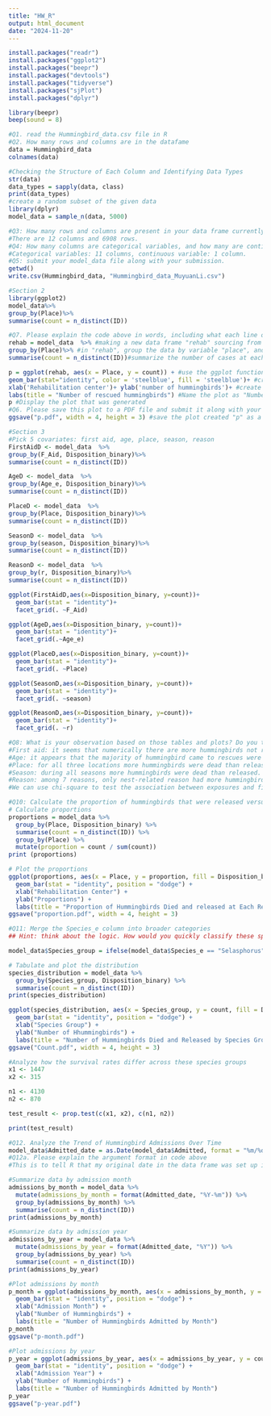 ```yaml
---
title: "HW_R"
output: html_document
date: "2024-11-20"
---
```


```r
install.packages("readr")
install.packages("ggplot2")
install.packages("beepr")
install.packages("devtools")
install.packages("tidyverse")
install.packages("sjPlot")
install.packages("dplyr")
```

```r
library(beepr)
beep(sound = 8)
```

```r
#Q1. read the Hummingbird_data.csv file in R
#Q2. How many rows and columns are in the datafame
data = Hummingbird_data
colnames(data)
```
```r
#Checking the Structure of Each Column and Identifying Data Types
str(data)
data_types = sapply(data, class)
print(data_types)
#create a random subset of the given data
library(dplyr)
model_data = sample_n(data, 5000)
```
```r
#Q3: How many rows and columns are present in your data frame currently?
#There are 12 columns and 6908 rows.
#Q4: How many columns are categorical variables, and how many are continuous variables in the dataset?
#Categorical variables: 11 columns, continuous variable: 1 column.
#Q5: submit your model_data file along with your submission. 
getwd()
write.csv(Hummingbird_data, "Hummingbird_data_MuyuanLi.csv")
```
```r
#Section 2
library(ggplot2)
model_data%>% 
group_by(Place)%>% 
summarise(count = n_distinct(ID))
```
```r
#Q7. Please explain the code above in words, including what each line of R code is doing, starting from the code that creates the "Rehab" object until the plot.
rehab = model_data  %>% #making a new data frame "rehab" sourcing from model-data, and passing the results to the next line of code
group_by(Place)%>% #in "rehab", group the data by variable "place", and passing the results to the next line of code
summarise(count = n_distinct(ID))#summarize the number of cases at each place as a separate column called "count"
```

```r
p = ggplot(rehab, aes(x = Place, y = count)) + #use the ggplot function and set "place" as x-axis and "count" as y-axis
geom_bar(stat="identity", color = 'steelblue', fill = 'steelblue')+ #create a bar plot and use the numbers in "count" column as the height of the bars, and make the bars steel blue
xlab('Rehabilitation center')+ ylab('number of hummingbirds')+ #create x-axis label "Rehabilitation center" and y-axis label "number of hummingbirds"
labs(title = "Number of rescued hummingbirds") #Name the plot as "Number of rescued hummingbirds"
p #Display the plot that was generated
#Q6. Please save this plot to a PDF file and submit it along with your assignment. Ensure that the size of the plot is 4 inches wide and 3 inches tall.
ggsave("p.pdf", width = 4, height = 3) #save the plot created "p" as a pdf file and name it as "p.pdf" with the specified dimensions.  
```
```r
#Section 3
#Pick 5 covariates: first aid, age, place, season, reason 
FirstAidD <- model_data  %>%
group_by(F_Aid, Disposition_binary)%>%
summarise(count = n_distinct(ID))

AgeD <- model_data  %>%
group_by(Age_e, Disposition_binary)%>%
summarise(count = n_distinct(ID))

PlaceD <- model_data  %>%
group_by(Place, Disposition_binary)%>%
summarise(count = n_distinct(ID))

SeasonD <- model_data  %>%
group_by(season, Disposition_binary)%>%
summarise(count = n_distinct(ID))

ReasonD <- model_data  %>%
group_by(r, Disposition_binary)%>%
summarise(count = n_distinct(ID))
```
```r
ggplot(FirstAidD,aes(x=Disposition_binary, y=count))+
  geom_bar(stat = "identity")+
  facet_grid(. ~F_Aid)
```

```r
ggplot(AgeD,aes(x=Disposition_binary, y=count))+
  geom_bar(stat = "identity")+
  facet_grid(.~Age_e)
```

```r
ggplot(PlaceD,aes(x=Disposition_binary, y=count))+
  geom_bar(stat = "identity")+
  facet_grid(. ~Place)
```

```r
ggplot(SeasonD,aes(x=Disposition_binary, y=count))+
  geom_bar(stat = "identity")+
  facet_grid(. ~season)
```

```r
ggplot(ReasonD,aes(x=Disposition_binary, y=count))+
  geom_bar(stat = "identity")+
  facet_grid(. ~r)
```
```r
#Q8: What is your observation based on those tables and plots? Do you think all those are associated with the final disposition of hummingbirds? Any suggestions for statistically testing them?
#First aid: it seems that numerically there are more hummingbirds not receiving first aid, and the number of hummingbirds died without first aid was more than those died with first aid. 
#Age: it appears that the majority of hummingbird came to rescues were adult like, and more adult-like hummingbirds died than released. Whereas for nestling hummingbirds, the number released was more than died. It appears that age might have an effect on survival.
#Place: for all three locations more hummingbirds were dead than released. The most cases were seen at Lindsey.
#Season: during all seasons more hummingbirds were dead than released. The most cases were seen in spring.
#Reason: among 7 reasons, only nest-related reason had more hummingbirds released than died. All other reasons had more hummingbirds dead than released. It appears that reasons might affect survival, but also "nest-related" can be confounded by age ("adult-like" vs "nestling"). 
#We can use chi-square to test the association between exposures and final dispositions of hummingbirds statistically.  
```

```r
#Q10: Calculate the proportion of hummingbirds that were released versus those that died for each rehabilitation center.
# Calculate proportions
proportions = model_data %>%
  group_by(Place, Disposition_binary) %>%
  summarise(count = n_distinct(ID)) %>%
  group_by(Place) %>%
  mutate(proportion = count / sum(count))
print (proportions)
```

```r
# Plot the proportions
ggplot(proportions, aes(x = Place, y = proportion, fill = Disposition_binary)) +
  geom_bar(stat = "identity", position = "dodge") +
  xlab("Rehabilitation Center") +
  ylab("Proportions") +
  labs(title = "Proportion of Hummingbirds Died and released at Each Rehabilitation Center", fill = "status")
ggsave("proportion.pdf", width = 4, height = 3) 
```
```r
#Q11: Merge the Species_e column into broader categories
## Hint: think about the logic. How would you quickly classify these species into multiple groups using ifelse statement?

model_data$Species_group = ifelse(model_data$Species_e == "Selasphorus", "Selasphorus", "Non-selasphorus")

# Tabulate and plot the distribution
species_distribution = model_data %>%
  group_by(Species_group, Disposition_binary) %>%
  summarise(count = n_distinct(ID))
print(species_distribution)
```

```r
ggplot(species_distribution, aes(x = Species_group, y = count, fill = Disposition_binary)) +
  geom_bar(stat = "identity", position = "dodge") +
  xlab("Species Group") +
  ylab("Number of Hhummingbirds") +
  labs(title = "Number of Hummingbirds Died and Released by Species Group")
ggsave("Count.pdf", width = 4, height = 3) 
```
```r
#Analyze how the survival rates differ across these species groups
x1 <- 1447  
x2 <- 315  

n1 <- 4130  
n2 <- 870  

test_result <- prop.test(c(x1, x2), c(n1, n2))

print(test_result)
```
```r
#Q12. Analyze the Trend of Hummingbird Admissions Over Time
model_data$Admitted_date = as.Date(model_data$Admitted, format = "%m/%d/%Y")
#Q12a. Please explain the argument format in code above
#This is to tell R that my original date in the data frame was set up in the format of "month/date/year". Basically telling R how to interpret "Admitted" column
```

```r
#Summarize data by admission month
admissions_by_month = model_data %>%
  mutate(admissions_by_month = format(Admitted_date, "%Y-%m")) %>%
  group_by(admissions_by_month) %>%
  summarise(count = n_distinct(ID))
print(admissions_by_month)
```
```r
#Summarize data by admission year
admissions_by_year = model_data %>%
  mutate(admissions_by_year = format(Admitted_date, "%Y")) %>%
  group_by(admissions_by_year) %>%
  summarise(count = n_distinct(ID))
print(admissions_by_year)
```

```r
#Plot admissions by month
p_month = ggplot(admissions_by_month, aes(x = admissions_by_month, y = count)) +
  geom_bar(stat = "identity", position = "dodge") +
  xlab("Admission Month") +
  ylab("Number of Hummingbirds") +
  labs(title = "Number of Hummingbirds Admitted by Month")
p_month
ggsave("p-month.pdf") 
```
```r
#Plot admissions by year
p_year = ggplot(admissions_by_year, aes(x = admissions_by_year, y = count)) +
  geom_bar(stat = "identity", position = "dodge") +
  xlab("Admission Year") +
  ylab("Number of Hummingbirds") +
  labs(title = "Number of Hummingbirds Admitted by Month")
p_year
ggsave("p-year.pdf")
```


